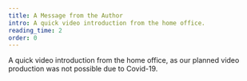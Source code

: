 ```yaml
---
title: A Message from the Author
intro: A quick video introduction from the home office.
reading_time: 2
order: 0
---
```


A quick video introduction from the home office, as our planned video production was not possible due to Covid-19.

<LectureVideo lu="lu20" vl="vl0_author" provider="video-stream"/>